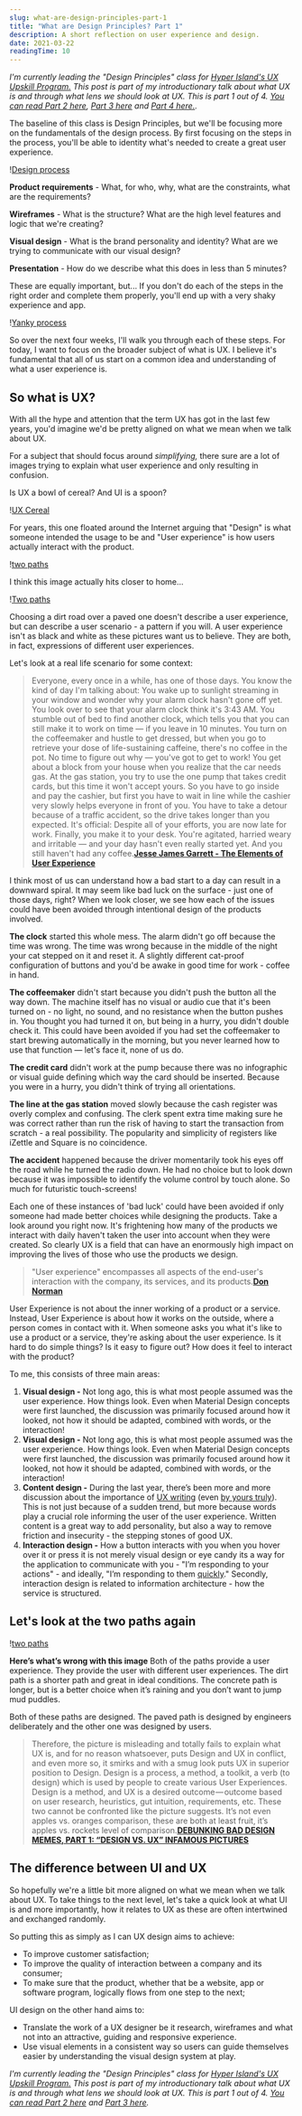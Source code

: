 ```yaml
---
slug: what-are-design-principles-part-1
title: "What are Design Principles? Part 1"
description: A short reflection on user experience and design.
date: 2021-03-22
readingTime: 10
---
```


_I'm currently leading the "Design Principles" class for <a href="https://www.hyperisland.com/programs-and-courses/ux-designer-upskill">Hyper Island's UX Upskill Program.</a> This post is part of my introductionary talk about what UX is and through what lens we should look at UX. This is part 1 out of 4. <a href="/design-principles-part2/">You can read Part 2 here</a>, <a href="/design-principles-part3/">Part 3 here</a> and <a href="/design-principles-part4/">Part 4 here.</a>._

The baseline of this class is Design Principles, but we'll be focusing more on the fundamentals of the design process. By first focusing on the steps in the process, you'll be able to identity what's needed to create a great user experience.

!<a href="/images/articles/process1.png">Design process</a>

**Product requirements** - What, for who, why, what are the constraints, what are the requirements?

**Wireframes** - What is the structure? What are the high level features and logic that we're creating?

**Visual design** - What is the brand personality and identity? What are we trying to communicate with our visual design?

**Presentation** - How do we describe what this does in less than 5 minutes?

These are equally important, but...
If you don't do each of the steps in the right order and complete them properly, you'll end up with a very shaky experience and app.

!<a href="/images/articles/process2.png">Yanky process</a>

So over the next four weeks, I'll walk you through each of these steps. For today, I want to focus on the broader subject of what is UX. I believe it's fundamental that all of us start on a common idea and understanding of what a user experience is.

## So what is UX?

With all the hype and attention that the term UX has got in the last few years, you'd imagine we'd be pretty aligned on what we mean when we talk about UX.

For a subject that should focus around _simplifying,_ there sure are a lot of images trying to explain what user experience and only resulting in confusion.

Is UX a bowl of cereal? And UI is a spoon?

!<a href="/images/articles/uxcereal.png">UX Cereal</a>

For years, this one floated around the Internet arguing that "Design" is what someone intended the usage to be and "User experience" is how users actually interact with the product.

!<a href="/images/articles/uxpath.jpeg">two paths</a>

I think this image actually hits closer to home...

!<a href="/images/articles/uxpath2.png">Two paths</a>

Choosing a dirt road over a paved one doesn't describe a user experience, but can describe a user scenario - a pattern if you will. A user experience isn't as black and white as these pictures want us to believe. They are both, in fact, expressions of different user experiences.

Let's look at a real life scenario for some context:

> Everyone, every once in a while, has one of those days.
> You know the kind of day I'm talking about: You wake up to sunlight streaming in your window and wonder why your alarm clock hasn't gone off yet. You look over to see that your alarm clock think it's 3:43 AM. You stumble out of bed to find another clock, which tells you that you can still make it to work on time — if you leave in 10 minutes.
> You turn on the coffeemaker and hustle to get dressed, but when you go to retrieve your dose of life-sustaining caffeine, there's no coffee in the pot. No time to figure out why — you've got to get to work!
> You get about a block from your house when you realize that the car needs gas. At the gas station, you try to use the one pump that takes credit cards, but this time it won't accept yours. So you have to go inside and pay the cashier, but first you have to wait in line while the cashier very slowly helps everyone in front of you.
> You have to take a detour because of a traffic accident, so the drive takes longer than you expected. It's official: Despite all of your efforts, you are now late for work. Finally, you make it to your desk. You're agitated, harried weary and irritable — and your day hasn't even really started yet.
> And you still haven't had any coffee.**<a href="http://www.jjg.net/elements/">Jesse James Garrett - The Elements of User Experience</a>**

I think most of us can understand how a bad start to a day can result in a downward spiral. It may seem like bad luck on the surface - just one of those days, right? When we look closer, we see how each of the issues could have been avoided through intentional design of the products involved.

**The clock** started this whole mess. The alarm didn't go off because the time was wrong. The time was wrong because in the middle of the night your cat stepped on it and reset it. A slightly different cat-proof configuration of buttons and you'd be awake in good time for work - coffee in hand.

**The coffeemaker** didn't start because you didn't push the button all the way down. The machine itself has no visual or audio cue that it's been turned on - no light, no sound, and no resistance when the button pushes in. You thought you had turned it on, but being in a hurry, you didn't double check it. This could have been avoided if you had set the coffeemaker to start brewing automatically in the morning, but you never learned how to use that function — let's face it, none of us do.

**The credit card** didn't work at the pump because there was no infographic or visual guide defining which way the card should be inserted. Because you were in a hurry, you didn't think of trying all orientations.

**The line at the gas station** moved slowly because the cash register was overly complex and confusing. The clerk spent extra time making sure he was correct rather than run the risk of having to start the transaction from scratch - a real possibility. The popularity and simplicity of registers like iZettle and Square is no coincidence.

**The accident** happened because the driver momentarily took his eyes off the road while he turned the radio down. He had no choice but to look down because it was impossible to identify the volume control by touch alone. So much for futuristic touch-screens!

Each one of these instances of 'bad luck' could have been avoided if only someone had made better choices while designing the products. Take a look around you right now. It's frightening how many of the products we interact with daily haven't taken the user into account when they were created. So clearly UX is a field that can have an enormously high impact on improving the lives of those who use the products we design.

> "User experience" encompasses all aspects of the end-user's interaction with the company, its services, and its products.**<a href="https://www.nngroup.com/articles/definition-user-experience/">Don Norman</a>**

User Experience is not about the inner working of a product or a service. Instead, User Experience is about how it works on the outside, where a person comes in contact with it. When someone asks you what it's like to use a product or a service, they're asking about the user experience. Is it hard to do simple things? Is it easy to figure out? How does it feel to interact with the product?

To me, this consists of three main areas:

1. **Visual design -** Not long ago, this is what most people assumed was the user experience. How things look. Even when Material Design concepts were first launched, the discussion was primarily focused around how it looked, not how it should be adapted, combined with words, or the interaction!
1. **Visual design -** Not long ago, this is what most people assumed was the user experience. How things look. Even when Material Design concepts were first launched, the discussion was primarily focused around how it looked, not how it should be adapted, combined with words, or the interaction!
2. **Content design -** During the last year, there’s been more and more discussion about the importance of <a href="/uxwriter/">UX writing</a> (even <a href="/writing-ux/">by yours truly</a>). This is not just because of a sudden trend, but more because words play a crucial role informing the user of the user experience. Written content is a great way to add personality, but also a way to remove friction and insecurity - the stepping stones of good UX.
3. **Interaction design -** How a button interacts with you when you hover over it or press it is not merely visual design or eye candy its a way for the application to communicate with you - "I’m responding to your actions" - and ideally, "I’m responding to them <a href="/waiting/">quickly</a>." Secondly, interaction design is related to information architecture - how the service is structured.

## Let's look at the two paths again

!<a href="/images/articles/uxpath.jpeg">two paths</a>

**Here’s what’s wrong with this image** Both of the paths provide a user experience. They provide the user with different user experiences. The dirt path is a shorter path and great in ideal conditions. The concrete path is longer, but is a better choice when it’s raining and you don’t want to jump mud puddles.

Both of these paths are designed. The paved path is designed by engineers deliberately and the other one was designed by users.

> Therefore, the picture is misleading and totally fails to explain what UX is, and for no reason whatsoever, puts Design and UX in conflict, and even more so, it smirks and with a smug look puts UX in superior position to Design.
> Design is a process, a method, a toolkit, a verb (to design) which is used by people to create various User Experiences. Design is a method, and UX is a desired outcome — outcome based on user research, heuristics, gut intuition, requirements, etc. These two cannot be confronted like the picture suggests.
> It’s not even apples vs. oranges comparison, these are both at least fruit, it’s apples vs. rockets level of comparison.**<a href="https://medium.com/@gpeuc/debunking-bad-design-memes-part-1-design-vs-ux-infamous-pictures-d9b9d3baa728">DEBUNKING BAD DESIGN MEMES, PART 1: “DESIGN VS. UX” INFAMOUS PICTURES</a>**

## The difference between UI and UX

So hopefully we're a little bit more aligned on what we mean when we talk about UX. To take things to the next level, let's take a quick look at what UI is and more importantly, how it relates to UX as these are often intertwined and exchanged randomly.

So putting this as simply as I can UX design aims to achieve:

- To improve customer satisfaction;
- To improve the quality of interaction between a company and its consumer;
- To make sure that the product, whether that be a website, app or software program, logically flows from one step to the next;

UI design on the other hand aims to:

- Translate the work of a UX designer be it research, wireframes and what not into an attractive, guiding and responsive experience.
- Use visual elements in a consistent way so users can guide themselves easier by understanding the visual design system at play.

_I'm currently leading the "Design Principles" class for <a href="https://www.hyperisland.com/programs-and-courses/ux-designer-upskill">Hyper Island's UX Upskill Program.</a> This post is part of my introductionary talk about what UX is and through what lens we should look at UX. This is part 1 out of 4. <a href="/design-principles-part2/">You can read Part 2 here</a> and <a href="/design-principles-part3/">Part 3 here</a>._